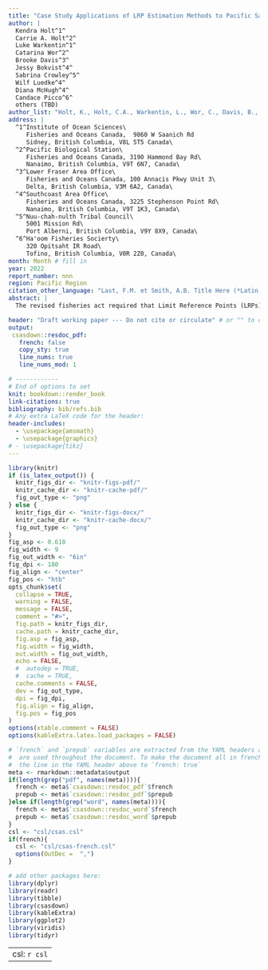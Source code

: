 ```yaml
---
title: "Case Study Applications of LRP Estimation Methods to Pacific Salmon Stock Management Units"
author: |
  Kendra Holt^1^
  Carrie A. Holt^2^
  Luke Warkentin^1^
  Catarina Wor^2^
  Brooke Davis^3^
  Jessy Bokvist^4^
  Sabrina Crowley^5^
  Wilf Luedke^4^
  Diana McHugh^4^
  Candace Picco^6^
  others (TBD)
author_list: "Holt, K., Holt, C.A., Warkentin, L., Wor, C., Davis, B., Bokvist, J., Crowley, S., Luedke, W., McHugh, D., Picco, C. and others(TBD)"
address: |
  ^1^Institute of Ocean Sciences\
     Fisheries and Oceans Canada,  9860 W Saanich Rd
     Sidney, British Columbia, V8L 5T5 Canada\
  ^2^Pacific Biological Station\
     Fisheries and Oceans Canada, 3190 Hammond Bay Rd\
     Nanaimo, British Columbia, V9T 6N7, Canada\
  ^3^Lower Fraser Area Office\
     Fisheries and Oceans Canada, 100 Annacis Pkwy Unit 3\
     Delta, British Columbia, V3M 6A2, Canada\
  ^4^Southcoast Area Office\
     Fisheries and Oceans Canada, 3225 Stephenson Point Rd\
     Nanaimo, British Columbia, V9T 1K3, Canada\
  ^5^Nuu-chah-nulth Tribal Council\
     5001 Mission Rd\
     Port Alberni, British Columbia, V9Y 8X9, Canada\
  ^6^Ha'oom Fisheries Socierty\
     320 Opitsaht IR Road\
     Tofino, British Columbia, V0R 2Z0, Canada\
month: Month # fill in
year: 2022
report_number: nnn
region: Pacific Region
citation_other_language: "Last, F.M. et Smith, A.B. Title Here (*Latin Species Name*). DFO Secr. can. de consult. sci. du MPO. Doc. de rech 2019/nnn. iv + 13 p."
abstract: |
  The revised fisheries act required that Limit Reference Points (LRPs) be identified for all major fish stocks. For Pacific Salmon, major fish stocks are represented by stock management units (SMUs), which are composed of one or more salmon conservation units (CUs), which are the assessment units under the Wild Salmon Policy. We introduce LRP estimation methods based on aggregating status assessments from the CU level to the SMU level. We demonstrate and evaluate the LRPs for three case study SMUs: Interior Fraser Coho, West Coast Vancouver Island (WCVI) Chinook, and Inner South Coast Chum - excluding Fraser. Methods are divided into two categories: Proportion-based LRPs and Aggregate abundance-based LRPs, which is further sub divided into Logistic regression-based LRPs and Projection-based LRPs. The suitability of each method depends on the availability and quality of data for each SMU, as well as on the historic CU statuses. Proportion-based LRPs are recommended as the default method, while aggregate abundance-based methods are complementary and may be needed to meet management requirements. Proportion-based LRPs are based on individual CU status assessments. Aggregate abundance Logistic regression-based LRPs are based on past status assessments and are estimable when abundance-based CU status is available, and the SMU has observations when the LRP has been breached (at least one CU under red status) and not breached (all CUs above red status). Aggregate abundance Projection-based LRPs are based on future projections and do not require contrast in previous status observations. However, projections require estimates for population dynamics parameters, as well as estimates of covariation among CUs. We discuss suitability and requirements for the applications of the LRP estimation methods drawing from the range of data and information availability in the study cases.  

header: "Draft working paper --- Do not cite or circulate" # or "" to omit
output:
 csasdown::resdoc_pdf:
   french: false
   copy_sty: true
   line_nums: true
   line_nums_mod: 1

# ------------
# End of options to set
knit: bookdown::render_book
link-citations: true
bibliography: bib/refs.bib
# Any extra LaTeX code for the header:
header-includes:
  - \usepackage{amsmath}
  - \usepackage{graphics}
# - \usepackage{tikz}
---
```


```r
library(knitr)
if (is_latex_output()) {
  knitr_figs_dir <- "knitr-figs-pdf/"
  knitr_cache_dir <- "knitr-cache-pdf/"
  fig_out_type <- "png"
} else {
  knitr_figs_dir <- "knitr-figs-docx/"
  knitr_cache_dir <- "knitr-cache-docx/"
  fig_out_type <- "png"
}
fig_asp <- 0.618
fig_width <- 9
fig_out_width <- "6in"
fig_dpi <- 180
fig_align <- "center"
fig_pos <- "htb"
opts_chunk$set(
  collapse = TRUE,
  warning = FALSE,
  message = FALSE,
  comment = "#>",
  fig.path = knitr_figs_dir,
  cache.path = knitr_cache_dir,
  fig.asp = fig_asp,
  fig.width = fig_width,
  out.width = fig_out_width,
  echo = FALSE,
  #  autodep = TRUE,
  #  cache = TRUE,
  cache.comments = FALSE,
  dev = fig_out_type,
  dpi = fig_dpi,
  fig.align = fig_align,
  fig.pos = fig_pos
)
options(xtable.comment = FALSE)
options(kableExtra.latex.load_packages = FALSE)
```

```r
# `french` and `prepub` variables are extracted from the YAML headers above and
#  are used throughout the document. To make the document all in french, change
#  the line in the YAML header above to `french: true`
meta <- rmarkdown::metadata$output
if(length(grep("pdf", names(meta)))){
  french <- meta$`csasdown::resdoc_pdf`$french
  prepub <- meta$`csasdown::resdoc_pdf`$prepub
}else if(length(grep("word", names(meta)))){
  french <- meta$`csasdown::resdoc_word`$french
  prepub <- meta$`csasdown::resdoc_word`$prepub
}
csl <- "csl/csas.csl"
if(french){
  csl <- "csl/csas-french.csl"
  options(OutDec =  ",")
}

# add other packages here:
library(dplyr)
library(readr)
library(tibble)
library(csasdown)
library(kableExtra)
library(ggplot2)
library(viridis)
library(tidyr)

```

---
csl: `r csl`    
---

